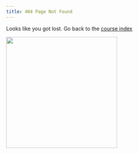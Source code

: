 ```yaml
---
title: 404 Page Not Found
---
```


Looks like you got lost. Go back to the [course index](/index.html)

![](images/404.gif){fig-alt="Illustration of Travolta trying to find his way around" width="300"}
